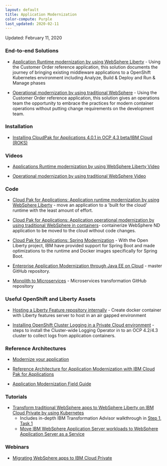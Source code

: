```yaml
---
layout: default
title: Application Modernization
color-compute: Purple
last_updated: 2020-02-11
---
```


Updated: February 11, 2020

### End-to-end Solutions

- [Application Runtime modernization by using WebSphere Liberty](https://www.ibm.com/cloud/architecture/architectures/runtime-modernization-solution) - Using the Customer Order reference application, this solution documents the journey of bringing existing middleware applications to a OpenShift Kubernetes environment including Analyze, Build & Deploy and Run & Manage phases

- [Operational modernization by using traditional WebSphere](https://www.ibm.com/cloud/architecture/architectures/op-modernization-solution) - Using the Customer Order reference application, this solution  gives an operations team the opportunity to embrace the practices for modern container operations without putting change requirements on the development team.

### Installation 
- [Installing CloudPak for Applications 4.0.1 in OCP 4.3 beta/IBM Cloud (ROKS)](https://github.com/vandepol/CP4AonOCPonIBMCloud/blob/master/README.md)

### Videos

- [Applications Runtime modernization by using WebSphere Liberty Video](https://mediacenter.ibm.com/media/Cloud+Pak+for+Applications+-+WebSphere+Runtime+Modernization/1_x1xntvmz)

- [Operational modernization by using traditional WebSphere Video](https://mediacenter.ibm.com/media/Cloud+Pak+for+Applications+-+WebSphere+Runtime+Modernization/1_x1xntvmzsla)

### Code
- [Cloud Pak for Applications: Application runtime modernization by using WebSphere Liberty](https://ibm-cloud-architecture.github.io/cloudpak-for-applications/liberty/) - move an application to a 'built for the cloud' runtime with the least amount of effort.

- [Cloud Pak for Applications: Application operational modernization by using traditional WebSphere in containers](https://ibm-cloud-architecture.github.io/cloudpak-for-applications/was90/)- containerize WebSphere ND application  to be moved to the cloud without code changes.

- [Cloud Pak for Applications: Spring Modernization](https://ibm-cloud-architecture.github.io/cloudpak-for-applications/spring/) - With the Open Liberty project, IBM have provided support for Spring Boot and made optimizations to the runtime and Docker images specifically for Spring Boot.

- [Enterprise Application Modernization through Java EE on Cloud](https://github.com/ibm-cloud-architecture/refarch-jee) - master GitHub repository.

- [Monolith to Microservices](https://github.com/ibm-cloud-architecture/refarch-jee-monolith-to-microservices) - Microservices transformation GitHub repository

### Useful OpenShift and Liberty Assets
- [Hosting a Liberty Feature repository internally](https://medium.com/@david.vandepol/hosting-a-liberty-feature-repository-internally-2588909c34e5)  - Create docker container with Liberty features server to host in an air gapped environment

- [Installing OpenShift Cluster Logging in a Private Cloud environment](https://github.ibm.com/dmulley/guides/blob/master/OCP4xLogging.md) - steps to install the Cluster-wide Logging Operator in to an OCP 4.2/4.3 cluster to collect logs from application containers.

### Reference Architectures

- [Modernize your application](https://www.ibm.com/cloud/garage/architectures/application-modernization)

- [Reference Architecture for Application Modernization with IBM Cloud Pak for Applications](https://www.ibm.com/cloud/garage/architectures/application-modernization/reference-architecture)

- [Application Modernization Field Guide](https://www.ibm.com/cloud/garage/content/field-guide/app-modernization-field-guide)


### Tutorials

- [Transform traditional WebSphere apps to WebSphere Liberty on IBM Cloud Private by using Kubernetes](https://www.ibm.com/cloud/garage/content/course/websphere-on-cloud-private/)
  - Includes in-depth IBM Transformation Advisor walkthrough in [Step 1, Task 1](https://www.ibm.com/cloud/garage/content/course/websphere-on-cloud-private/1?task=1)
  - [Move IBM WebSphere Application Server workloads to WebSphere Application Server as a Service](https://www.ibm.com/cloud/garage/tutorials/was_lift_shift)




### Webinars

- [Migrating WebSphere apps to IBM Cloud Private](https://www.ibm.com/blogs/bluemix/2018/01/webinar-migrating-websphere-apps-ibm-cloud-private/)
